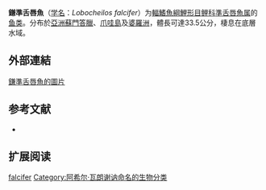 {{Speciesbox
| name = 鎌準舌唇魚
| status = NE
| status_system = IUCN3.1
| image = 
| genus = Lobocheilos
| species = falcifer
| authority = [[Achille_Valenciennes|Valenciennes]], 1842
| synonyms = *''Chondrostoma lipocheilos'' ,<br /><small>Valenciennes, 1844 </small>
*''Gobio javanicus'' ,<br /><small>Bleeker, 1857 </small>
*''Gobio microcephalus '',<br /><small>Bleeker, 1857 </small>
*''Labeo falcifer '',<br /><small>Valenciennes, 1842 </small>
*''Labeo hispidus '',<br /><small>Valenciennes, 1842 </small>
*''Lobocheilos hispidus '',<br /><small>Valenciennes, 1842 </small>
}}

'''鎌準舌唇魚'''（[[学名|学名]]：''Lobocheilos falcifer''）为[[輻鰭魚綱|輻鰭魚綱]][[鯉形目|鯉形目]][[鲤科|鲤科]][[準舌唇魚属|準舌唇魚属]]的[[鱼类|鱼类]]。分布於[[亞洲|亞洲]][[蘇門答臘|蘇門答臘]]、[[爪哇島|爪哇島]]及[[婆羅洲|婆羅洲]]，體長可達33.5公分，棲息在底層水域。
==外部連結==
[http://www.fishbase.org/Photos/ThumbnailsSummary.php?ID=22806 鎌準舌唇魚的圖片]
== 参考文献 ==
*{{FishBase_species|genus=Lobocheilos|species=falcifer|year=2011|month=12}}

== 扩展阅读 ==
{{refbegin}}
{{wikispecies-inline|Lobocheilos |鎌準舌唇魚}}
{{refend}}
{{Taxonbar|from=Q3762981}}

[[Category:準舌唇魚属|falcifer]]
[[Category:阿希尔·瓦朗谢讷命名的生物分类|Category:阿希尔·瓦朗谢讷命名的生物分类]]


{{Cypriniformes-stub}}